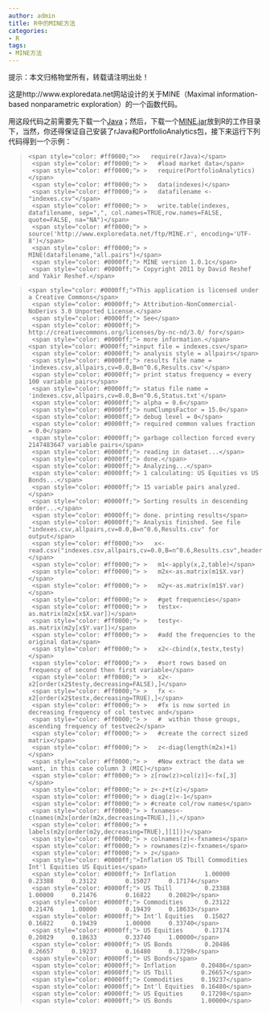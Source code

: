 ```yaml
---
author: admin
title: R中的MINE方法
categories:
- R
tags:
- MINE方法
---
```


提示：本文归格物堂所有，转载请注明出处！


这是http://www.exploredata.net网站设计的关于MINE（Maximal information-based nonparametric exploration）的一个函数代码。

用这段代码之前需要先下载一个[Java](http://www.java.com/en/download/index.jsp)；然后，下载一个[MINE.jar](http://www.exploredata.net/ftp/MINE.jar)放到R的工作目录下，当然，你还得保证自己安装了rJava和PortfolioAnalytics包，接下来运行下列代码得到一个示例：


> 

>     
>     <span style="color: #ff0000;">>   require(rJava)</span>
>      <span style="color: #ff0000;"> >   #load market data</span>
>      <span style="color: #ff0000;"> >   require(PortfolioAnalytics)</span>
>      <span style="color: #ff0000;"> >   data(indexes)</span>
>      <span style="color: #ff0000;"> >   datafilename <- "indexes.csv"</span>
>      <span style="color: #ff0000;"> >   write.table(indexes, datafilename, sep=",", col.names=TRUE,row.names=FALSE, quote=FALSE, na="NA")</span>
>      <span style="color: #ff0000;"> >   source('http://www.exploredata.net/ftp/MINE.r', encoding='UTF-8')</span>
>      <span style="color: #ff0000;"> >   MINE(datafilename,"all.pairs")</span>
>      <span style="color: #0000ff;"> MINE version 1.0.1c</span>
>      <span style="color: #0000ff;"> Copyright 2011 by David Reshef and Yakir Reshef.</span>
> 
> 

>     
>     <span style="color: #0000ff;">This application is licensed under a Creative Commons</span>
>      <span style="color: #0000ff;"> Attribution-NonCommercial-NoDerivs 3.0 Unported License.</span>
>      <span style="color: #0000ff;"> See</span>
>      <span style="color: #0000ff;"> http://creativecommons.org/licenses/by-nc-nd/3.0/ for</span>
>      <span style="color: #0000ff;"> more information.</span>
>     <span style="color: #0000ff;">input file = indexes.csv</span>
>      <span style="color: #0000ff;"> analysis style = allpairs</span>
>      <span style="color: #0000ff;"> results file name = 'indexes.csv,allpairs,cv=0.0,B=n^0.6,Results.csv'</span>
>      <span style="color: #0000ff;"> print status frequency = every 100 variable pairs</span>
>      <span style="color: #0000ff;"> status file name = 'indexes.csv,allpairs,cv=0.0,B=n^0.6,Status.txt'</span>
>      <span style="color: #0000ff;"> alpha = 0.6</span>
>      <span style="color: #0000ff;"> numClumpsFactor = 15.0</span>
>      <span style="color: #0000ff;"> debug level = 0</span>
>      <span style="color: #0000ff;"> required common values fraction = 0.0</span>
>      <span style="color: #0000ff;"> garbage collection forced every 2147483647 variable pairs</span>
>      <span style="color: #0000ff;"> reading in dataset...</span>
>      <span style="color: #0000ff;"> done.</span>
>      <span style="color: #0000ff;"> Analyzing...</span>
>      <span style="color: #0000ff;"> 1 calculating: US Equities vs US Bonds...</span>
>      <span style="color: #0000ff;"> 15 variable pairs analyzed.</span>
>      <span style="color: #0000ff;"> Sorting results in descending order...</span>
>      <span style="color: #0000ff;"> done. printing results</span>
>      <span style="color: #0000ff;"> Analysis finished. See file "indexes.csv,allpairs,cv=0.0,B=n^0.6,Results.csv" for output</span>
>      <span style="color: #ff0000;">>   x<-read.csv("indexes.csv,allpairs,cv=0.0,B=n^0.6,Results.csv",header=TRUE)</span>
>      <span style="color: #ff0000;"> >   m1<-apply(x,2,table)</span>
>      <span style="color: #ff0000;"> >   m2x<-as.matrix(m1$X.var)</span>
>      <span style="color: #ff0000;"> >   m2y<-as.matrix(m1$Y.var)</span>
>      <span style="color: #ff0000;"> >   #get frequencies</span>
>      <span style="color: #ff0000;"> >   testx<-as.matrix(m2x[x$X.var])</span>
>      <span style="color: #ff0000;"> >   testy<-as.matrix(m2y[x$Y.var])</span>
>      <span style="color: #ff0000;"> >   #add the frequencies to the original data</span>
>      <span style="color: #ff0000;"> >   x2<-cbind(x,testx,testy)</span>
>      <span style="color: #ff0000;"> >   #sort rows based on frequency of second then first variable</span>
>      <span style="color: #ff0000;"> >   x2<-x2[order(x2$testy,decreasing=FALSE),]</span>
>      <span style="color: #ff0000;"> >   fx <- x2[order(x2$testx,decreasing=TRUE),]</span>
>      <span style="color: #ff0000;"> >   #fx is now sorted in decreasing frequency of col testvec and</span>
>      <span style="color: #ff0000;"> >   #  within those groups, ascending frequency of testvec2</span>
>      <span style="color: #ff0000;"> >   #create the correct sized matrix</span>
>      <span style="color: #ff0000;"> >   z<-diag(length(m2x)+1)</span>
>      <span style="color: #ff0000;"> >   #Now extract the data we want, in this case column 3 (MIC)</span>
>      <span style="color: #ff0000;"> > z[row(z)>col(z)]<-fx[,3]</span>
>      <span style="color: #ff0000;"> > z<-z+t(z)</span>
>      <span style="color: #ff0000;"> > diag(z)<-1</span>
>      <span style="color: #ff0000;"> > #create col/row names</span>
>      <span style="color: #ff0000;"> > fxnames<-c(names(m2x[order(m2x,decreasing=TRUE),]),</span>
>      <span style="color: #ff0000;"> +             labels(m2y[order(m2y,decreasing=TRUE),][1]))</span>
>      <span style="color: #ff0000;"> > colnames(z)<-fxnames</span>
>      <span style="color: #ff0000;"> > rownames(z)<-fxnames</span>
>      <span style="color: #ff0000;"> > z</span>
>      <span style="color: #0000ff;">Inflation US Tbill Commodities Int'l Equities US Equities</span>
>      <span style="color: #0000ff;"> Inflation        1.00000  0.23388     0.23122        0.15027     0.17174</span>
>      <span style="color: #0000ff;"> US Tbill         0.23388  1.00000     0.21476        0.16822     0.20829</span>
>      <span style="color: #0000ff;"> Commodities      0.23122  0.21476     1.00000        0.19439     0.18633</span>
>      <span style="color: #0000ff;"> Int'l Equities   0.15027  0.16822     0.19439        1.00000     0.33740</span>
>      <span style="color: #0000ff;"> US Equities      0.17174  0.20829     0.18633        0.33740     1.00000</span>
>      <span style="color: #0000ff;"> US Bonds         0.20486  0.26657     0.19237        0.16480     0.17298</span>
>      <span style="color: #0000ff;"> US Bonds</span>
>      <span style="color: #0000ff;"> Inflation       0.20486</span>
>      <span style="color: #0000ff;"> US Tbill        0.26657</span>
>      <span style="color: #0000ff;"> Commodities     0.19237</span>
>      <span style="color: #0000ff;"> Int'l Equities  0.16480</span>
>      <span style="color: #0000ff;"> US Equities     0.17298</span>
>      <span style="color: #0000ff;"> US Bonds        1.00000</span>
> 
> 

